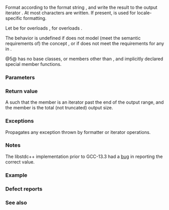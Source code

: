 {{cpp/title|format_to_n|format_to_n_result}}
{{cpp/utility/format/navbar}}
{{dcl begin}}
{{dcl header|format}}
{{dcl|num=1|since=c++20|1=
template&lt; class OutputIt, class... Args &gt;
std::format_to_n_result&lt;OutputIt&gt;
    format_to_n( OutputIt out, std::iter_difference_t&lt;OutputIt&gt; n,
                 std::format_string&lt;Args...&gt; fmt, Args&amp;&amp;... args );
}}
{{dcl|num=2|since=c++20|1=
template&lt; class OutputIt, class... Args &gt;
std::format_to_n_result&lt;OutputIt&gt;
    format_to_n( OutputIt out, std::iter_difference_t&lt;OutputIt&gt; n,
                 std::wformat_string&lt;Args...&gt; fmt, Args&amp;&amp;... args );
}}
{{dcl|num=3|since=c++20|1=
template&lt; class OutputIt, class... Args &gt;
std::format_to_n_result&lt;OutputIt&gt;
    format_to_n( OutputIt out, std::iter_difference_t&lt;OutputIt&gt; n,
                 const std::locale&amp; loc,
                 std::format_string&lt;Args...&gt; fmt, Args&amp;&amp;... args );
}}
{{dcl|num=4|since=c++20|1=
template&lt; class OutputIt, class... Args &gt;
std::format_to_n_result&lt;OutputIt&gt;
    format_to_n( OutputIt out, std::iter_difference_t&lt;OutputIt&gt; n,
                 const std::locale&amp; loc,
                 std::wformat_string&lt;Args...&gt; fmt, Args&amp;&amp;... args );
}}
{{dcl h|Helper types}}
{{dcl|num=5|since=c++20|1=
template&lt; class OutputIt &gt;
struct format_to_n_result {
    OutputIt out;
    std::iter_difference_t&lt;OutputIt&gt; size;
};
}}
{{dcl end}}

Format {{c|args}} according to the format string {{c|fmt}}, and write the result to the output iterator {{c|out}}. At most {{c|n}} characters are written. If present, {{c|loc}} is used for locale-specific formatting.

Let {{tt|CharT}} be {{c/core|char}} for overloads {{v|1,3}}, {{co|wchar_t}} for overloads {{v|2,4}}.

{{cpp/enable if|plural=true|
{{tt|OutputIt}} satisfies the concept {{c|std::output_iterator&lt;const CharT&amp;&gt;}}.
}}
The behavior is undefined if {{tt|OutputIt}} does not model (meet the semantic requirements of) the  concept {{c|std::output_iterator&lt;const CharT&amp;&gt;}}, or if {{c|std::formatter&lt;std::remove_cvref_t&lt;Ti&gt;, CharT&gt;}} does not meet the {{named req|BasicFormatter}} requirements for any {{tt|Ti}} in {{tt|Args}}.

@5@ {{tt|std::format_to_n_result}} has no base classes, or members other than {{c|out}}, {{tt|size}} and implicitly declared special member functions.

===Parameters===
{{par begin}}
{{par|out|iterator to the output buffer}}
{{par|n|maximum number of characters to be written to the buffer}}
{{par|fmt|{{include|cpp/utility/format/format string|const}}}}
{{par|args...|arguments to be formatted}}
{{par|loc|{{lc|std::locale}} used for locale-specific formatting}}
{{par end}}

===Return value===
A {{tt|format_to_n_result}} such that the {{c|out}} member is an iterator past the end of the output range, and the {{tt|size}} member is the total (not truncated) output size.

===Exceptions===
Propagates any exception thrown by formatter or iterator operations.

===Notes===
The libstdc++ implementation prior to GCC-13.3 had a [https://gcc.gnu.org/bugzilla/show_bug.cgi?id=110990 bug] in reporting the correct {{c|format_to_n_result::out}} value.

===Example===
{{example
|At Godbolt's Compiler Explorer: [https://godbolt.org/z/s7a5d76ET clang (trunk) + libc++], [https://godbolt.org/z/bdvxnPb1T GCC (trunk) + libstdc++].
|code=
#include &lt;format&gt;
#include &lt;initializer_list&gt;
#include &lt;iomanip&gt;
#include &lt;iostream&gt;
#include &lt;string_view&gt;

int main()
{
    char buffer[64];

    for (std::size_t max_chars_to_write : {std::size(buffer) - 1, 23uz, 21uz})
    {
        const std::format_to_n_result result =
            std::format_to_n(
                buffer, max_chars_to_write,
                "Hubble's H{2} {3} {0}{4}{1} km/sec/Mpc.", // 24 bytes w/o formatters
                71,       // {0}, occupies 2 bytes
                8,        // {1}, occupies 1 byte
                "\u2080", // {2}, occupies 3 bytes, '₀' (SUBSCRIPT ZERO)
                "\u2245", // {3}, occupies 3 bytes, '≅' (APPROXIMATELY EQUAL TO)
                "\u00B1"  // {4}, occupies 2 bytes, '±' (PLUS-MINUS SIGN)
                ); // 24 + 2 + 1 + 3 + 3 + 2 == 35, no trailing '\0'

        *result.out = '\0'; // adds terminator to buffer

        const std::string_view str(buffer, result.out);

        std::cout &lt;&lt; "Buffer until '\\0': " &lt;&lt; std::quoted(str) &lt;&lt; '\n'
                  &lt;&lt; "Max chars to write: " &lt;&lt; max_chars_to_write &lt;&lt; '\n'
                  &lt;&lt; "result.out offset: " &lt;&lt; result.out - buffer &lt;&lt; '\n'
                  &lt;&lt; "Untruncated output size: " &lt;&lt; result.size &lt;&lt; "\n\n";
    }
}
|output=
Buffer until '\0': "Hubble's H₀ ≅ 71±8 km/sec/Mpc."
Max chars to write: 63
result.out offset: 35
Untruncated output size: 35

Buffer until '\0': "Hubble's H₀ ≅ 71±8"
Max chars to write: 23
result.out offset: 23
Untruncated output size: 35

Buffer until '\0': "Hubble's H₀ ≅ 71�"
Max chars to write: 21
result.out offset: 21
Untruncated output size: 35
}}

===Defect reports===
{{dr list begin}}
{{dr list item|paper=P2216R3|std=C++20|before=throws {{lc|std::format_error}} for invalid format string|after=invalid format string results in compile-time error}}
{{dr list item|paper=P2418R2|std=C++20|before=objects that are neither const-usable nor copyable&lt;br&gt;(such as generator-like objects) are not formattable|after=allow formatting these objects}}
{{dr_p2508}}
{{dr list end}}

===See also===
{{dsc begin}}
{{dsc inc|cpp/utility/format/dsc format}}
{{dsc inc|cpp/utility/format/dsc format_to}}
{{dsc inc|cpp/utility/format/dsc formatted_size}}
{{dsc end}}

{{langlinks|es|ja|ru|zh}}